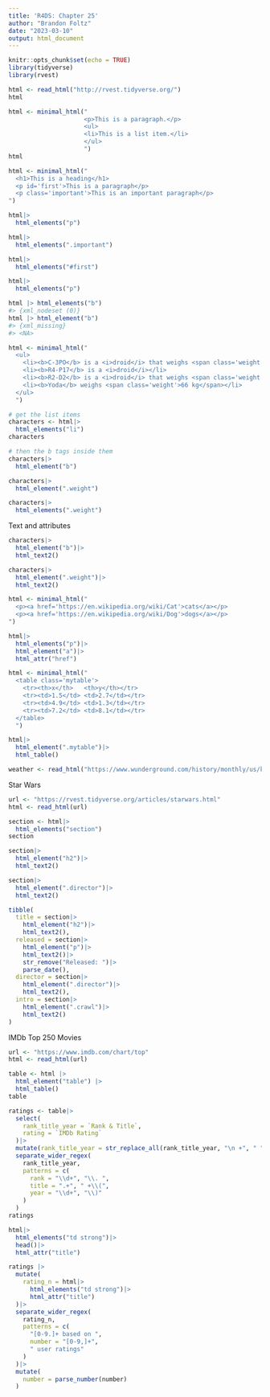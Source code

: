 ```yaml
---
title: 'R4DS: Chapter 25'
author: "Brandon Foltz"
date: "2023-03-10"
output: html_document
---
```


```r
knitr::opts_chunk$set(echo = TRUE)
library(tidyverse)
library(rvest)
```

```r
html <- read_html("http://rvest.tidyverse.org/")
html

html <- minimal_html("
                     <p>This is a paragraph.</p>
                     <ul>
                     <li>This is a list item.</li>
                     </ul>
                     ")
html
```
```r
html <- minimal_html("
  <h1>This is a heading</h1>
  <p id='first'>This is a paragraph</p>
  <p class='important'>This is an important paragraph</p>
")

html|>
  html_elements("p")

html|>
  html_elements(".important")

html|>
  html_elements("#first")

html|>
  html_elements("p")

html |> html_elements("b")
#> {xml_nodeset (0)}
html |> html_element("b")
#> {xml_missing}
#> <NA>
```

```r
html <- minimal_html("
  <ul>
    <li><b>C-3PO</b> is a <i>droid</i> that weighs <span class='weight'>167 kg</span></li>
    <li><b>R4-P17</b> is a <i>droid</i></li>
    <li><b>R2-D2</b> is a <i>droid</i> that weighs <span class='weight'>96 kg</span></li>
    <li><b>Yoda</b> weighs <span class='weight'>66 kg</span></li>
  </ul>
  ")

# get the list items
characters <- html|>
  html_elements("li")
characters

# then the b tags inside them
characters|>
  html_element("b")

characters|>
  html_element(".weight")

characters|>
  html_elements(".weight")
```

Text and attributes

```r
characters|>
  html_element("b")|>
  html_text2()

characters|>
  html_element(".weight")|>
  html_text2()
```

```r
html <- minimal_html("
  <p><a href='https://en.wikipedia.org/wiki/Cat'>cats</a></p>
  <p><a href='https://en.wikipedia.org/wiki/Dog'>dogs</a></p>
")

html|>
  html_elements("p")|>
  html_element("a")|>
  html_attr("href")
```

```r
html <- minimal_html("
  <table class='mytable'>
    <tr><th>x</th>   <th>y</th></tr>
    <tr><td>1.5</td> <td>2.7</td></tr>
    <tr><td>4.9</td> <td>1.3</td></tr>
    <tr><td>7.2</td> <td>8.1</td></tr>
  </table>
  ")

html|>
  html_element(".mytable")|>
  html_table()
```

```r
weather <- read_html("https://www.wunderground.com/history/monthly/us/ky/erlanger/KCVG/date/1976-7")

```

Star Wars
```r
url <- "https://rvest.tidyverse.org/articles/starwars.html"
html <- read_html(url)

section <- html|>
  html_elements("section")
section

section|>
  html_element("h2")|>
  html_text2()

section|>
  html_element(".director")|>
  html_text2()

tibble(
  title = section|>
    html_element("h2")|>
    html_text2(),
  released = section|>
    html_element("p")|>
    html_text2()|>
    str_remove("Released: ")|>
    parse_date(),
  director = section|>
    html_element(".director")|>
    html_text2(),
  intro = section|>
    html_element(".crawl")|>
    html_text2()
)
```

IMDb Top 250 Movies

```r
url <- "https://www.imdb.com/chart/top"
html <- read_html(url)

table <- html |> 
  html_element("table") |> 
  html_table()
table

ratings <- table|>
  select(
    rank_title_year = `Rank & Title`,
    rating = `IMDb Rating`
  )|>
  mutate(rank_title_year = str_replace_all(rank_title_year, "\n +", " "))|>
  separate_wider_regex(
    rank_title_year,
    patterns = c(
      rank = "\\d+", "\\. ",
      title = ".+", " +\\(",
      year = "\\d+", "\\)"
    )
  )
ratings

html|>
  html_elements("td strong")|>
  head()|>
  html_attr("title")

ratings |>
  mutate(
    rating_n = html|>
      html_elements("td strong")|>
      html_attr("title")
  )|>
  separate_wider_regex(
    rating_n,
    patterns = c(
      "[0-9.]+ based on ",
      number = "[0-9,]+",
      " user ratings"
    )
  )|>
  mutate(
    number = parse_number(number)
  )
```

